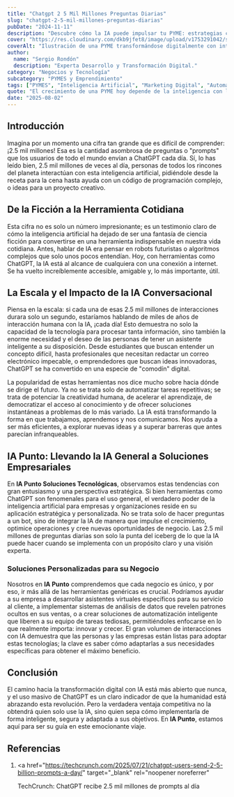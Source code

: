 ```yaml
---
title: "Chatgpt 2 5 Mil Millones Preguntas Diarias"
slug: "chatgpt-2-5-mil-millones-preguntas-diarias"
pubDate: "2024-11-11"
description: "Descubre cómo la IA puede impulsar tu PYME: estrategias concretas de marketing, automatización y datos para aumentar ventas."
cover: "https://res.cloudinary.com/dkb9jfet8/image/upload/v1753291042/small-business_kk56r6.jpg"
coverAlt: "Ilustración de una PYME transformándose digitalmente con inteligencia artificial."
author:
  name: "Sergio Rondón"
  description: "Experta Desarrollo y Transformación Digital."
category: "Negocios y Tecnología"
subcategory: "PYMES y Emprendimiento"
tags: ["PYMES", "Inteligencia Artificial", "Marketing Digital", "Automatización", "Ventas"]
quote: "El crecimiento de una PYME hoy depende de la inteligencia con la que se aplican datos, IA y estrategia. — Sergio Rondón"
date: "2025-08-02"
---
```




<h2 id="introduccion">Introducción</h2>

Imagina por un momento una cifra tan grande que es difícil de comprender: ¡2.5 mil millones! Esa es la cantidad asombrosa de preguntas o "prompts" que los usuarios de todo el mundo envían a ChatGPT cada día. Sí, lo has leído bien, 2.5 mil millones de veces al día, personas de todos los rincones del planeta interactúan con esta inteligencia artificial, pidiéndole desde la receta para la cena hasta ayuda con un código de programación complejo, o ideas para un proyecto creativo.

<h2 id="de-la-ficcion-a-la-herramienta-cotidiana">
  De la Ficción a la Herramienta Cotidiana
</h2>

Esta cifra no es solo un número impresionante; es un testimonio claro de cómo la inteligencia artificial ha dejado de ser una fantasía de ciencia ficción para convertirse en una herramienta indispensable en nuestra vida cotidiana. Antes, hablar de IA era pensar en robots futuristas o algoritmos complejos que solo unos pocos entendían. Hoy, con herramientas como ChatGPT, la IA está al alcance de cualquiera con una conexión a internet. Se ha vuelto increíblemente accesible, amigable y, lo más importante, útil.

<h2 id="la-escala-y-el-impacto-de-la-ia-conversacional">
  La Escala y el Impacto de la IA Conversacional
</h2>

Piensa en la escala: si cada una de esas 2.5 mil millones de interacciones durara solo un segundo, estaríamos hablando de miles de años de interacción humana con la IA, ¡cada día! Esto demuestra no solo la capacidad de la tecnología para procesar tanta información, sino también la enorme necesidad y el deseo de las personas de tener un asistente inteligente a su disposición. Desde estudiantes que buscan entender un concepto difícil, hasta profesionales que necesitan redactar un correo electrónico impecable, o emprendedores que buscan ideas innovadoras, ChatGPT se ha convertido en una especie de "comodín" digital.

La popularidad de estas herramientas nos dice mucho sobre hacia dónde se dirige el futuro. Ya no se trata solo de automatizar tareas repetitivas; se trata de potenciar la creatividad humana, de acelerar el aprendizaje, de democratizar el acceso al conocimiento y de ofrecer soluciones instantáneas a problemas de lo más variado. La IA está transformando la forma en que trabajamos, aprendemos y nos comunicamos. Nos ayuda a ser más eficientes, a explorar nuevas ideas y a superar barreras que antes parecían infranqueables.

<h2 id="ia-punto-llevando-la-ia-general-a-soluciones-empresariales">
  IA Punto: Llevando la IA General a Soluciones Empresariales
</h2>

En **IA Punto Soluciones Tecnológicas**, observamos estas tendencias con gran entusiasmo y una perspectiva estratégica. Si bien herramientas como ChatGPT son fenomenales para el uso general, el verdadero poder de la inteligencia artificial para empresas y organizaciones reside en su aplicación estratégica y personalizada. No se trata solo de hacer preguntas a un bot, sino de integrar la IA de manera que impulse el crecimiento, optimice operaciones y cree nuevas oportunidades de negocio. Las 2.5 mil millones de preguntas diarias son solo la punta del iceberg de lo que la IA puede hacer cuando se implementa con un propósito claro y una visión experta.

<h3 id="soluciones-personalizadas-para-su-negocio">
  Soluciones Personalizadas para su Negocio
</h3>

Nosotros en **IA Punto** comprendemos que cada negocio es único, y por eso, ir más allá de las herramientas genéricas es crucial. Podríamos ayudar a su empresa a desarrollar asistentes virtuales específicos para su servicio al cliente, a implementar sistemas de análisis de datos que revelen patrones ocultos en sus ventas, o a crear soluciones de automatización inteligente que liberen a su equipo de tareas tediosas, permitiéndoles enfocarse en lo que realmente importa: innovar y crecer. El gran volumen de interacciones con IA demuestra que las personas y las empresas están listas para adoptar estas tecnologías; la clave es saber cómo adaptarlas a sus necesidades específicas para obtener el máximo beneficio.

<h2 id="conclusion">Conclusión</h2>

El camino hacia la transformación digital con IA está más abierto que nunca, y el uso masivo de ChatGPT es un claro indicador de que la humanidad está abrazando esta revolución. Pero la verdadera ventaja competitiva no la obtendrá quien solo use la IA, sino quien sepa cómo implementarla de forma inteligente, segura y adaptada a sus objetivos. En **IA Punto**, estamos aquí para ser su guía en este emocionante viaje.

<h2 id="referencias">Referencias</h2>

1.  <a
      href="https://techcrunch.com/2025/07/21/chatgpt-users-send-2-5-billion-prompts-a-day/"
      target="_blank"
      rel="noopener noreferrer"
    >
      TechCrunch: ChatGPT recibe 2.5 mil millones de prompts al día
    </a>
